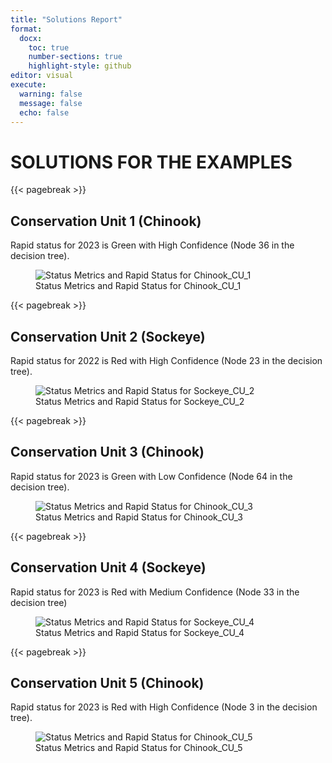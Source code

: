 ```yaml
---
title: "Solutions Report"
format: 
  docx:
    toc: true
    number-sections: true
    highlight-style: github
editor: visual
execute: 
  warning: false
  message: false
  echo: false
---
```


# SOLUTIONS FOR THE EXAMPLES

{{< pagebreak >}}

## Conservation Unit 1 (Chinook)

Rapid status for 2023 is Green with High Confidence (Node 36 in the decision tree).

![Status Metrics and Rapid Status for Chinook_CU_1](../DATA/Dashboards_NoStatus/WorkedExample_CU1_Chinook_Case1.png)

{{< pagebreak >}}

## Conservation Unit 2 (Sockeye)

Rapid status for 2022 is Red with High Confidence (Node 23 in the decision tree).

![Status Metrics and Rapid Status for Sockeye_CU_2](../DATA/Dashboards/WorkedExample_CU2_Sockeye_Case2.png)

{{< pagebreak >}}

## Conservation Unit 3 (Chinook)

Rapid status for 2023 is Green with Low Confidence (Node 64 in the decision tree).

![Status Metrics and Rapid Status for Chinook_CU_3](../DATA/Dashboards/WorkedExample_CU3_Chinook_Case3.png)

{{< pagebreak >}}

## Conservation Unit 4 (Sockeye)

Rapid status for 2023 is Red with Medium Confidence (Node 33 in the decision tree)

![Status Metrics and Rapid Status for Sockeye_CU_4](../DATA/Dashboards/WorkedExample_CU4_Sockeye_Case4.png)

{{< pagebreak >}}

## Conservation Unit 5 (Chinook)

Rapid status for 2023 is Red with High Confidence (Node 3 in the decision tree).

![Status Metrics and Rapid Status for Chinook_CU_5](../DATA/Dashboards/WorkedExample_CU5_Chinook_Case5.png)
